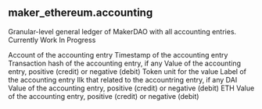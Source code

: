 ## maker_ethereum.accounting 
Granular-level general ledger of MakerDAO with all accounting entries. Currently Work In Progress

<ParamField path="code">
Account of the accounting entry
</ParamField>
<ParamField path="ts">
Timestamp of the accounting entry
</ParamField>
<ParamField path="hash">
Transaction hash of the accounting entry, if any
</ParamField>
<ParamField path="value">
Value of the accounting entry, positive (credit) or negative (debit)
</ParamField>
<ParamField path="token">
Token unit for the value
</ParamField>
<ParamField path="descriptor">
Label of the accounting entry
</ParamField>
<ParamField path="ilk">
Ilk that related to the accountring entry, if any
</ParamField>
<ParamField path="dai_value">
DAI Value of the accounting entry, positive (credit) or negative (debit)
</ParamField>
<ParamField path="eth_value">
ETH Value of the accounting entry, positive (credit) or negative (debit)
</ParamField>
